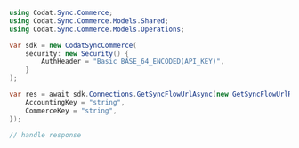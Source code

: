 ```csharp GetSyncFlowUrl.cs
using Codat.Sync.Commerce;
using Codat.Sync.Commerce.Models.Shared;
using Codat.Sync.Commerce.Models.Operations;

var sdk = new CodatSyncCommerce(
    security: new Security() {
        AuthHeader = "Basic BASE_64_ENCODED(API_KEY)",
    }
);

var res = await sdk.Connections.GetSyncFlowUrlAsync(new GetSyncFlowUrlRequest() {
    AccountingKey = "string",
    CommerceKey = "string",
});

// handle response
```
